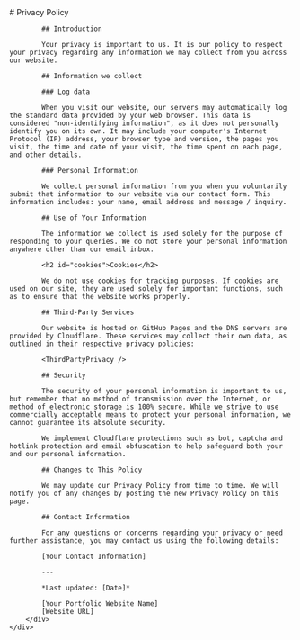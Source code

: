 
<Layout title="Privacy Policy" robots="noindex, nofollow">
	<div class="row">
		<div class="col content-text">
			# Privacy Policy

			## Introduction

			Your privacy is important to us. It is our policy to respect your privacy regarding any information we may collect from you across our website.

			## Information we collect

			### Log data

			When you visit our website, our servers may automatically log the standard data provided by your web browser. This data is considered "non-identifying information", as it does not personally identify you on its own. It may include your computer's Internet Protocol (IP) address, your browser type and version, the pages you visit, the time and date of your visit, the time spent on each page, and other details.

			### Personal Information

			We collect personal information from you when you voluntarily submit that information to our website via our contact form. This information includes: your name, email address and message / inquiry.

			## Use of Your Information

			The information we collect is used solely for the purpose of responding to your queries. We do not store your personal information anywhere other than our email inbox.

			<h2 id="cookies">Cookies</h2>

			We do not use cookies for tracking purposes. If cookies are used on our site, they are used solely for important functions, such as to ensure that the website works properly.

			## Third-Party Services

			Our website is hosted on GitHub Pages and the DNS servers are provided by Cloudflare. These services may collect their own data, as outlined in their respective privacy policies:

			<ThirdPartyPrivacy />

			## Security

			The security of your personal information is important to us, but remember that no method of transmission over the Internet, or method of electronic storage is 100% secure. While we strive to use commercially acceptable means to protect your personal information, we cannot guarantee its absolute security.

			We implement Cloudflare protections such as bot, captcha and hotlink protection and email obfuscation to help safeguard both your and our personal information.

			## Changes to This Policy

			We may update our Privacy Policy from time to time. We will notify you of any changes by posting the new Privacy Policy on this page.

			## Contact Information

			For any questions or concerns regarding your privacy or need further assistance, you may contact us using the following details:

			[Your Contact Information]

			---

			*Last updated: [Date]*

			[Your Portfolio Website Name]
			[Website URL]
		</div>
	</div>
</Layout>